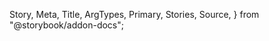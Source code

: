   Story,
  Meta,
  Title,
  ArgTypes,
  Primary,
  Stories,
  Source,
} from "@storybook/addon-docs";

<Meta of={PageTitleStories} />

<Title />

<a
  href="https://www.figma.com/file/YF8AvIq0MclfhGDvKgzypp/NEW---ioBricks-Library?node-id=2091-20098&t=7YJ1vWLNVVuMBa0t-0"
  target="\_blank"
>
  View figma design
</a>

<Primary />

## How to set up

### Config theme

Add the following configurations to the `theme.tsx` and `PageTitle.ts` files, respectively.

```tsx dark
const theme = {
  components: {
    PageTitle: ConfigPageTitle,
  },
};
```

```tsx dark
const ConfigPageTitle: PageTitleThemeConfiguration = {
  parts: pageTitlePartsList,
  baseStyle: {},
};
```

### Component parts

You have these parts available: `"backButton" | "textTitle" | "container"` (`pageTitlePartsList`)

## Props

<ArgTypes of={PageTitleStories} />

## Stories

<Stories title="" />
